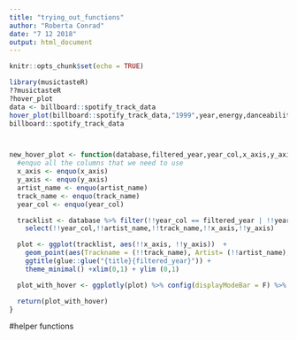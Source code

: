 ```yaml
---
title: "trying_out_functions"
author: "Roberta Conrad"
date: "7 12 2018"
output: html_document
---
```


```r
knitr::opts_chunk$set(echo = TRUE)
```


```r
library(musictasteR)
??musictasteR
?hover_plot
data <- billboard::spotify_track_data
hover_plot(billboard::spotify_track_data,"1999",year,energy,danceability,track_name,artist_name,"Charts")
billboard::spotify_track_data



new_hover_plot <- function(database,filtered_year,year_col,x_axis,y_axis,track_name = track_name, artist_name = artist_name,title="Billboard Top 100 musical charts of "){
  #enquo all the columns that we need to use
  x_axis <- enquo(x_axis)
  y_axis <- enquo(y_axis)
  artist_name <- enquo(artist_name)
  track_name <- enquo(track_name)
  year_col <- enquo(year_col)

  tracklist <- database %>% filter(!!year_col == filtered_year | !!year_col == "0" ) %>%
    select(!!year_col,!!artist_name,!!track_name,!!x_axis,!!y_axis)

  plot <- ggplot(tracklist, aes(!!x_axis, !!y_axis))  +
    geom_point(aes(Trackname = (!!track_name), Artist= (!!artist_name), size = 0.1),alpha = 1/2) +
    ggtitle(glue::glue("{title}{filtered_year}")) +
    theme_minimal() +xlim(0,1) + ylim (0,1)

  plot_with_hover <- ggplotly(plot) %>% config(displayModeBar = F) %>% layout(xaxis=list(fixedrange=TRUE)) %>% layout(yaxis=list(fixedrange=TRUE)) %>%  layout(hoverlabel = list(bgcolor = "white",font = list(family = "sans serif",size = 12, color = "black")))

  return(plot_with_hover)
}

```
#helper functions

```r


```


